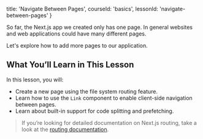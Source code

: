 
  title: 'Navigate Between Pages',
  courseId: 'basics',
  lessonId: 'navigate-between-pages'
}

So far, the Next.js app we created only has one page. In general websites and web applications could have many different pages.

Let's explore how to add more pages to our application.

## What You’ll Learn in This Lesson

In this lesson, you will:

- Create a new page using the file system routing feature.
- Learn how to use the `Link` component to enable client-side navigation between pages.
- Learn about built-in support for code splitting and prefetching.

> If you’re looking for detailed documentation on Next.js routing, take a look at the [routing documentation](/docs/routing/introduction).

